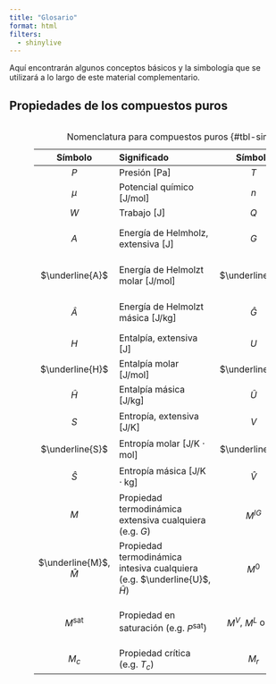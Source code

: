 ```yaml
---
title: "Glosario"
format: html
filters:
  - shinylive
---
```


Aquí encontrarán algunos conceptos básicos y la simbología que se utilizará a lo largo de este material complementario. 

## Propiedades de los compuestos puros

:::: {.columns}

::: {.column width="5%"}
:::

::: {.column width="90%"}

| Símbolo | Significado | Símbolo | Significado |
|:-:|:--|:-:|:--|
| $P$ | Presión $\left[\mathrm{Pa}\right]$ | $T$ | Temperatura $\left[\mathrm{K}\right]$ |
| $\mu$ | Potencial químico $\left[\mathrm{J}/\mathrm{mol}\right]$ | $n$ | Moles $\left[\mathrm{mol}\right]$ |
| $W$ | Trabajo $\left[\mathrm{J}\right]$ | $Q$ | Calor $\left[\mathrm{J}\right]$ |
| $A$ | Energía de Helmholz, extensiva $\left[\mathrm{J}\right]$ | $G$ | Energía libre de Gibbs, extensiva $\left[\mathrm{J}\right]$ | 
| $\underline{A}$ | Energía de Helmolzt molar $\left[\mathrm{J}/\mathrm{mol}\right]$ | $\underline{G}$ | Energía libre de Gibbs molar $\left[\mathrm{J}/\mathrm{mol}\right]$ | 
| $\hat{A}$ | Energía de Helmolzt másica $\left[\mathrm{J}/\mathrm{kg}\right]$ | $\hat{G}$ | Energía libre de Gibbs másica $\left[\mathrm{J}/\mathrm{kg}\right]$ |
| $H$ | Entalpía, extensiva $\left[\mathrm{J}\right]$ | $U$ | Energía interna, extensiva $\left[\mathrm{J}\right]$ |
| $\underline{H}$ | Entalpía molar $\left[\mathrm{J}/\mathrm{mol}\right]$ | $\underline{U}$ | Energía interna molar $\left[\mathrm{J}/\mathrm{mol}\right]$ |
| $\hat{H}$ | Entalpía másica $\left[\mathrm{J}/\mathrm{kg}\right]$ | $\hat{U}$ | Energía interna másica $\left[\mathrm{J}/\mathrm{kg}\right]$ |
| $S$ | Entropía, extensiva $\left[\mathrm{J}/\mathrm{K}\right]$ | $V$ | Volumen, extensivo $\left[\mathrm{m}^3\right]$ |
| $\underline{S}$ | Entropía molar $\left[\mathrm{J}/\mathrm{K}\cdot\mathrm{mol}\right]$ | $\underline{V}$ | Volumen molar $\left[\mathrm{m}^3/\mathrm{mol}\right]$ |
| $\hat{S}$ | Entropía másica $\left[\mathrm{J}/\mathrm{K}\cdot\mathrm{kg}\right]$ |  $\hat{V}$ | Volumen másico $\left[\mathrm{m}^3/\mathrm{kg}\right]$ |
| $M$ | Propiedad termodinámica extensiva cualquiera (e.g. $G$) | $M^{IG}$ | Propiedad para gas ideal (e.g. $A^{IG}$)
| $\underline{M}$, $\hat{M}$  | Propiedad termodinámica intesiva cualquiera (e.g. $\underline{U}$, $\hat{H}$) | $M^0$ | Propiedad para gas ideal o para compuesto puro (e.g. $G^0$) |
| $M^{\mathrm{sat}}$ | Propiedad en saturación (e.g. $P^{\mathrm{sat}}$) | $M^V$, $M^L$ o $M^S$ | Propiedad en fase gaseosa, líquida o sólida respectivamente. |
| $M_c$ | Propiedad crítica (e.g. $T_c$) | $M_r$ | Propiedad reducida (e.g. $P_r$) |

: Nomenclatura para compuestos puros {#tbl-simbol-pure .hover}

:::

::: {.column width="5%"}
:::

::::